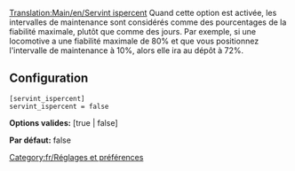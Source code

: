 [[Translation:Main/en/Servint ispercent]]
Quand cette option est activée, les intervalles de maintenance sont considérés comme des pourcentages de la fiabilité maximale, plutôt que comme des jours. Par exemple, si une locomotive a une fiabilité maximale de 80% et que vous positionnez l'intervalle de maintenance à 10%, alors elle ira au dépôt à 72%.

== Configuration ==

<pre>
[servint_ispercent]
servint_ispercent = false
</pre>

'''Options valides:''' [true | false]

'''Par défaut:''' false

[[Category:fr/Réglages et préférences]]